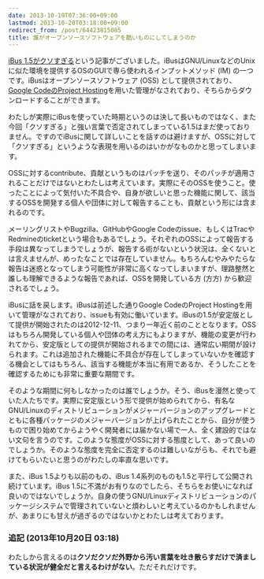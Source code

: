 ```yaml
---
date: 2013-10-19T07:36:00+09:00
lastmod: 2013-10-20T03:18:00+09:00
redirect_from: /post/64423815085
title: 誰がオープンソースソフトウェアを酷いものにしてしまうのか
---
```


[iBus 1.5がクソすぎる](http://cpplover.blogspot.com/2013/10/ibus-15.html)という記事がございました。iBusはGNU/LinuxなどのUnixに似た環境を提供するOSのGUIで専ら使われるインプットメソッド (IM) の一つです。iBusはオープンソースソフトウェア (OSS) として提供されており、[Google CodeのProject Hosting](https://code.google.com/p/ibus/)を用いた管理がなされており、そちらからダウンロードすることができます。

わたしが実際にiBusを使っていた時期というのは決して長いものではなく、また今回「クソすぎる」と強い言葉で否定されてしまっている1.5はまだ使っておりません。ですのでiBusに関して詳しいことを話すのは避けますが、OSSに対して「クソすぎる」というような表現を用いるのはいかがなものかと思ってしまいます。

OSSに対するcontribute、貢献というものはパッチを送り、そのパッチが適用されることだけではないとわたしは考えています。実際にそのOSSを使うこと。使ったことによって気付いた不具合や、自身が欲しいと思った機能に関して、該当するOSSを開発する個人や団体に対して報告することも、貢献という形には含まれるのです。

メーリングリストやBugzilla、GitHubやGoogle Codeのissue、もしくはTracやRedmineのticketという場合もあるでしょう。それぞれのOSSによって報告する手段は異なってしまうでしょうが、報告する術がないという状況は、全くないとは言えませんが、めったなことでは存在していません。もちろんむやみやたらな報告は迷惑となってしまう可能性が非常に高くなってしまいますが、理路整然と誰しも理解できるような報告であれば、OSSを開発している方 (方方) から歓迎されるでしょう。

iBusに話を戻します。iBusは前述した通りGoogle CodeのProject Hostingを用いて管理がなされており、issueも有効に働いています。iBusの1.5が安定版として提供が開始されたのは2012-12-11、つまり一年近く前のこととなります。OSSはもちろん開発している個人や団体の考え方にもよりますが、機能の変更が行われてから、安定版としての提供が開始されるまでの間には、通常広い期間が設けられます。これは追加された機能に不具合が存在してしまっていないかを確認する機会としてはもちろん、該当する機能が本当に有用であるか、そうしたことを確認するためにも非常に重要な期間です。

そのような期間に何もしなかったのは誰でしょうか。そう、iBusを漫然と使っていた人たちです。実際に安定版という形で提供が始められてから、有名なGNU/Linuxのディストリビューションがメジャーバージョンのアップグレードとともに各種パッケージのメジャーバージョンが上げられたことから、自分が使うもので困り始めてからようやく開発者には届かない場で一人、全く建設的ではない文句を言うのです。このような態度がOSSに対する態度として、あって良いのでしょうか。そのような態度を完全に否定するのは難しいながらも、それでも避けてもらいたいと思うのがわたしの率直な思いです。

また、iBus 1.5よりも以前のもの、iBus 1.4系列のものも1.5と平行して公開され続けています。iBus 1.5に不満がお有りなのでしたら、そちらをお使いになれば良いのではないでしょうか。自身の使うGNU/Linuxディストリビューションのパッケージシステムで管理されていないと煩わしいと考えているのかもしれませんが、あまりにも甘えが過ぎるのではないかとわたしは考えております。

### 追記 (2013年10月20日 03:18)

わたしから言えるのは**クソだクソだ外野から汚い言葉を吐き散らすだけで済ましている状況が健全だと言えるわけがない**。ただそれだけです。

